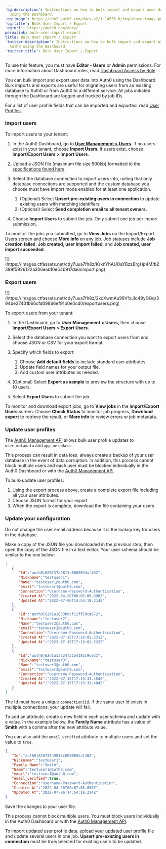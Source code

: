 ---
'og:description': Instructions on how to bulk import and export user data into Auth0
  using the Dashboard.
'og:image': https://cdn2.auth0.com/docs-v2/1.14553.0/img/share-image.png
'og:title': Bulk User Import / Export
'og:url': https://auth0.com/docs/
permalink: bulk-user-import-export
title: Bulk User Import / Export
'twitter:description': Instructions on how to bulk import and export user data into
  Auth0 using the Dashboard.
'twitter:title': Bulk User Import / Export
---
<Card title="Before you start">

To use this feature, you must have **Editor - Users** or **Admin** permissions. For more information about Dashboard roles, read [Dashboard Access by Role](/docs/get-started/manage-dashboard-access/feature-access-by-role).

</Card>

You can bulk import and export user data into Auth0 using the Dashboard. Bulk imports and exports are useful for migrating users from an existing database to Auth0 or from Auth0 to a different service. All jobs initiated through the Dashboard are logged and tracked by job IDs.

For a list of user profile fields that can be imported and exported, read [User Profiles](/docs/manage-users/user-accounts/user-profiles).

### Import users

To import users to your tenant:

1. In the Auth0 Dashboard, go to [**User Management > Users**](https://manage.auth0.com/#/users). If no users exist in your tenant, choose **Import Users**. If users exist, choose **Import/Export Users > Import Users**.
2. Upload a JSON file (maximum file size 500kb) formatted to the [specifications found here](/docs/manage-users/user-migration/bulk-user-import-database-schema-and-examples).
3. Select the database connection to import users into, noting that only database connections are supported and the custom database you choose must have import mode enabled for at least one application.

   1. (Optional) Select **Upsert pre-existing users in connection** to update existing users with matching identifiers
   2. (Optional) Select **Send completion email to all tenant owners**.
4. Choose **Import Users** to submit the job. Only submit one job per import submission.

To monitor the jobs you submitted, go to **View Jobs** on the Import/Export Users screen and choose **More info** on any job. Job statuses include **Job creation failed**, **Job created, user import failed**, and **Job created, user import succeeded**.

<Frame>![](https://images.ctfassets.net/cdy7uua7fh8z/KrknYhAUOaYBzzBrgHp4M/b2389f5926122a306eab10e54b917da6/import.png)</Frame>

### Export users

<Frame>![](https://images.ctfassets.net/cdy7uua7fh8z/2koXwmAu99VfxJIq49yGGq/394be27431b66cfd09866ef91b0e0cd0/exportusers.png)</Frame>

To export users from your tenant:

1. In the Dashboard, go to **User Management > Users,** then choose **Import/Export Users > Export Users**.
2. Select the database connection you want to export users from and choose JSON or CSV for your export format.
3. Specify which fields to export:

   1. Choose **Add default fields** to include standard user attributes.
   2. Update field names for your output file.
   3. Add custom user attributes as needed.
4. (Optional) Select **Export as sample** to preview the structure with up to 10 users.
5. Select **Export Users** to submit the job.

To monitor and download export jobs, go to **View jobs** in the **Import/Export Users** screen. Choose **Check Status** to monitor job progress, **Download export** to retrieve the result, or **More info** to review errors or job metadata.

### Update user profiles

The [Auth0 Management API](https://auth0.com/docs/api/management/v2/users/patch-users-by-id) allows bulk user profile updates to `user_metadata` and `app_metadata`.

This process can result in data loss; always create a backup of your user database in the event of data corruption. In addition, this process cannot block multiple users and each user must be blocked individually in the <Tooltip tip="" cta="View Glossary" href="/docs/glossary?term=Auth0+Dashboard">Auth0 Dashboard</Tooltip> or with the [Auth0 Management API](https://auth0.com/docs/api/management/v2/users/patch-users-by-id).

To bulk-update user profiles:

1. Using the export process above, create a complete export file including all your user attributes.
2. Choose JSON format for your export.
3. When the export is complete, download the file containing your users.

###

### Update your configuration

<Warning>

Do not change the user email address because it is the lookup key for users in the database.

</Warning>

Make a copy of the JSON file you downloaded in the previous step, then open the copy of the JSON file in a text editor. Your user schema should be similar to the one below:

```json lines expandable
[
   {
      "Id":"auth0|626737a9813c000069daf462",
      "Nickname":"testuser1",
      "Name":"testuser1@auth0.com",
      "email":"testuser1@auth0.com",
      "Connection":"Username-Password-Authentication",
      "Created At":"2022-04-26T00:07:05.098Z",
      "Updated At":"2022-07-06T14:54:19.214Z"
   },
   {
      "Id":"auth0|62d1a1853bdcf11ff5dca672",
      "Nickname":"testuser2",
      "Name":"testuser2@auth0.com",
      "email":"testuser2@auth0.com",
      "Connection":"Username-Password-Authentication",
      "Created At":"2022-07-15T17:19:01.531Z",
      "Updated At":"2022-07-15T17:19:01.532Z"
   },
   {
      "Id":"auth0|62d1a1a524f32a4185c9ce23",
      "Nickname":"testuser3",
      "Name":"testuser3@auth0.com",
      "email":"testuser3@auth0.com",
      "Connection":"Username-Password-Authentication",
      "Created At":"2022-07-15T17:19:33.484Z",
      "Updated At":"2022-07-15T17:19:33.484Z"
   }
]
```






<Callout icon="file-lines" color="#0EA5E9" iconType="regular">

The Id must have a unique `connection|id`. If the same user Id exists in multiple connections, your update will fail.

</Callout>

To add an attribute, create a new field in each user schema and update with a value. In the example below, the **Family Name** attribute has a value of **Smith** with a comma after the new attribute value.

You can also add the `email_verified` attribute to multiple users and set the value to `true`.

```json lines
{
   "Id":"auth0|626737a9813c000069daf462",
   "Nickname":"testuser1",
   "Family Name":"Smith",
   "Name":"testuser1@auth0.com",
   "email":"testuser1@auth0.com",
   "email_verified":true,
   "Connection":"Username-Password-Authentication",
   "Created At":"2022-04-26T00:07:05.098Z",
   "Updated At":"2022-07-06T14:54:19.214Z"
}
```






Save the changes to your user file.

<Callout icon="file-lines" color="#0EA5E9" iconType="regular">

This process cannot block multiple users. You must block users individually in the Auth0 Dashboard or with the [Auth0 Management API](https://auth0.com/docs/api/management/v2#!/Users/patch_users_by_id).

</Callout>

To import updated user profile data, upload your updated user profile file and update several users in one job. **Upsert pre-existing users in connection** must be true/selected for existing users to be updated.